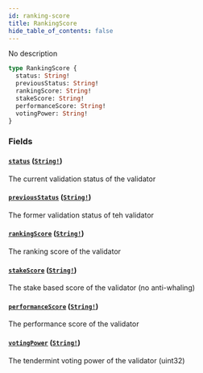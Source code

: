 ```yaml
---
id: ranking-score
title: RankingScore
hide_table_of_contents: false
---
```



No description

```graphql
type RankingScore {
  status: String!
  previousStatus: String!
  rankingScore: String!
  stakeScore: String!
  performanceScore: String!
  votingPower: String!
}
```


### Fields

#### [`status`](#) ([`String!`](/mainnet/api/graphql/scalars/string))

The current validation status of the validator


#### [`previousStatus`](#) ([`String!`](/mainnet/api/graphql/scalars/string))

The former validation status of teh validator


#### [`rankingScore`](#) ([`String!`](/mainnet/api/graphql/scalars/string))

The ranking score of the validator


#### [`stakeScore`](#) ([`String!`](/mainnet/api/graphql/scalars/string))

The stake based score of the validator (no anti-whaling)


#### [`performanceScore`](#) ([`String!`](/mainnet/api/graphql/scalars/string))

The performance score of the validator


#### [`votingPower`](#) ([`String!`](/mainnet/api/graphql/scalars/string))

The tendermint voting power of the validator (uint32)




